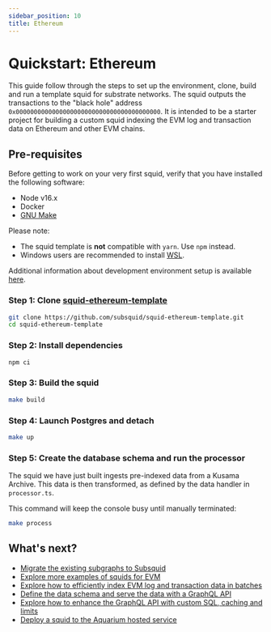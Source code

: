 ```yaml
---
sidebar_position: 10
title: Ethereum
---
```


# Quickstart: Ethereum

This guide follow through the steps to set up the environment, clone, build and run a template squid for substrate networks. The squid outputs the transactions to the "black hole" address `0x0000000000000000000000000000000000000000`. It is intended to be a starter project for building a custom squid indexing the EVM log and transaction data on Ethereum and other EVM chains.

## Pre-requisites

Before getting to work on your very first squid, verify that you have installed the following software: 

- Node v16.x
- Docker 
- [GNU Make](https://www.gnu.org/software/make/)

Please note:
- The squid template is **not** compatible with `yarn`. Use `npm` instead.
- Windows users are recommended to install [WSL](https://docs.microsoft.com/en-us/windows/wsl/).

Additional information about development environment setup is available [here](/tutorials/development-environment-set-up).

### Step 1: Clone <span><a href="https://github.com/subsquid/squid-ethereum-template">squid-ethereum-template</a></span>

```bash
git clone https://github.com/subsquid/squid-ethereum-template.git
cd squid-ethereum-template
```

###  Step 2: Install dependencies

```bash
npm ci
```

### Step 3: Build the squid

```bash
make build
```

### Step 4: Launch Postgres and detach

```bash
make up
```


### Step 5: Create the database schema and run the processor

 The squid we have just built ingests pre-indexed data from a Kusama Archive. This data is then transformed, as defined by the data handler in `processor.ts`.
 
 This command will keep the console busy until manually terminated:

```bash
make process
```


## What's next?

- [Migrate the existing subgraphs to Subsquid](/migrate/migrate-subgraph)
- [Explore more examples of squids for EVM](/develop-a-squid/examples#evm-processor)
- [Explore how to efficiently index EVM log and transaction data in batches](/develop-a-squid/evm-processor)
- [Define the data schema and serve the data with a GraphQL API](/develop-a-squid/schema-file)
- [Explore how to enhance the GraphQL API with custom SQL, caching and limits](/develop-a-squid/graphql-api)
- [Deploy a squid to the Aquarium hosted service](/deploy-squid)
